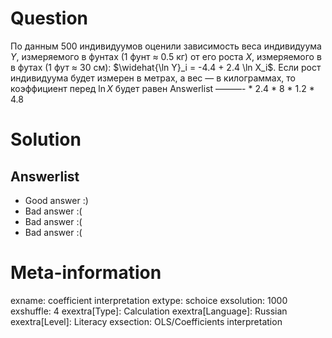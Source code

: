 Question
========
По данным  500 индивидуумов оценили зависимость веса индивидуума $Y$,
измеряемого в фунтах (1 фунт $\approx$ 0.5 кг) от его роста $Х$,
измеряемого в в футах (1 фут $\approx$ 30 см):
$\widehat{\ln Y}_i = -4.4 + 2.4 \ln X_i$.
    Если рост индивидуума будет измерен в метрах, а вес — в килограммах,
    то коэффициент перед $\ln X$ будет равен
Answerlist
----------
*  $2.4$
*  $8$
*  $1.2$
*  $4.8$

Solution
========

Answerlist
----------
*  Good answer :)
*  Bad answer :(
*  Bad answer :(
*  Bad answer :(

Meta-information
================
exname: coefficient interpretation
extype: schoice
exsolution: 1000
exshuffle: 4
exextra[Type]: Calculation
exextra[Language]: Russian
exextra[Level]: Literacy
exsection: OLS/Coefficients interpretation